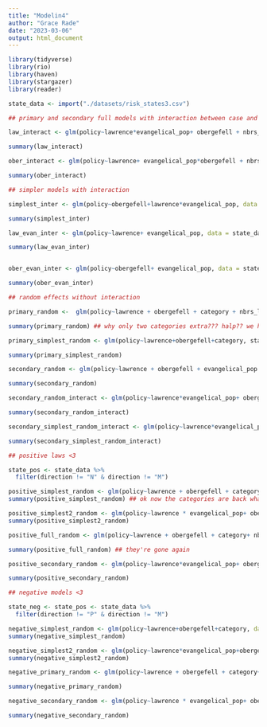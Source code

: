 ```yaml
---
title: "Modelin4"
author: "Grace Rade"
date: "2023-03-06"
output: html_document
---
```

```r
library(tidyverse)
library(rio)
library(haven)
library(stargazer)
library(reader)

state_data <- import("./datasets/risk_states3.csv")
```

```r
## primary and secondary full models with interaction between case and evangelical

law_interact <- glm(policy~lawrence*evangelical_pop+ obergefell + nbrs_lag + population_total + pollib_median + incomepcap + unified + std_bowen1 + std_bowen2 + duration + duration_sq + duration_cub + std_init_use, data = state_data, family = binomial)

summary(law_interact)

ober_interact <- glm(policy~lawrence+ evangelical_pop*obergefell + nbrs_lag + population_total + pollib_median + incomepcap + unified + std_bowen1 + std_bowen2 + duration + duration_sq + duration_cub + std_init_use, data = state_data, family = binomial)

summary(ober_interact)
```

```r
## simpler models with interaction

simplest_inter <- glm(policy~obergefell+lawrence*evangelical_pop, data = state_data, family = binomial)

summary(simplest_inter)

law_evan_inter <- glm(policy~lawrence+ evangelical_pop, data = state_data, family = binomial)

summary(law_evan_inter)


ober_evan_inter <- glm(policy~obergefell+ evangelical_pop, data = state_data, family = binomial)

summary(ober_evan_inter)
```

```r
## random effects without interaction

primary_random <-  glm(policy~lawrence + obergefell + category + nbrs_lag + population_total + pollib_median + incomepcap + + unified + std_bowen1 + std_bowen2 + duration + duration_sq + duration_cub + std_init_use, data = state_data, family = binomial)

summary(primary_random) ## why only two categories extra??? halp?? we had five ugghhhhhhhhhhhhhhhhhhhhh

primary_simplest_random <- glm(policy~lawrence+obergefell+category, state_data, family = binomial)

summary(primary_simplest_random)

secondary_random <- glm(policy~lawrence + obergefell + evangelical_pop + category + nbrs_lag + population_total + pollib_median + incomepcap + unified + std_bowen1 + std_bowen2 + duration + duration_sq + duration_cub + std_init_use + unified, data = state_data, family = binomial) 

summary(secondary_random) 
```

```r
secondary_random_interact <- glm(policy~lawrence*evangelical_pop+ obergefell + category + nbrs_lag + population_total + pollib_median + incomepcap + unified + std_bowen1 + std_bowen2 + duration + duration_sq + duration_cub + std_init_use, data = state_data, family = binomial)

summary(secondary_random_interact)

secondary_simplest_random_interact <- glm(policy~lawrence*evangelical_pop+obergefell+category, state_data, family = binomial)

summary(secondary_simplest_random_interact)
```

```r
## positive laws <3

state_pos <- state_data %>% 
  filter(direction != "N" & direction != "M")

positive_simplest_random <- glm(policy~lawrence + obergefell + category, data = state_pos, family = binomial)
summary(positive_simplest_random) ## ok now the categories are back what 

positive_simplest2_random <- glm(policy~lawrence * evangelical_pop+ obergefell + category, data = state_pos, family = binomial)
summary(positive_simplest2_random)

positive_full_random <- glm(policy~lawrence + obergefell + category+ nbrs_lag + population_total + pollib_median + incomepcap + std_bowen1 + std_bowen2 + duration + duration_sq + duration_cub + std_init_use + unified, data = state_pos, family = binomial)

summary(positive_full_random) ## they're gone again 

positive_secondary_random <- glm(policy~lawrence*evangelical_pop+ obergefell + category +nbrs_lag + population_total + pollib_median + incomepcap + std_bowen1 + std_bowen2 + duration + duration_sq + duration_cub + std_init_use + unified, data = state_pos, family = binomial)

summary(positive_secondary_random)
```


```r
## negative models <3

state_neg <- state_pos <- state_data %>% 
  filter(direction != "P" & direction != "M")

negative_simplest_random <- glm(policy~lawrence+obergefell+category, data = state_neg, family = binomial)
summary(negative_simplest_random)

negative_simplest2_random <- glm(policy~lawrence*evangelical_pop+obergefell+category, data = state_neg, family = binomial)
summary(negative_simplest2_random)

negative_primary_random <- glm(policy~lawrence + obergefell + category+ nbrs_lag + population_total + pollib_median + incomepcap + std_bowen1 + std_bowen2 + duration + duration_sq + duration_cub + std_init_use + unified, data = state_neg, family = binomial)

summary(negative_primary_random)

negative_secondary_random <- glm(policy~lawrence * evangelical_pop+ obergefell+ category +nbrs_lag + population_total + pollib_median + incomepcap + std_bowen1 + std_bowen2 + duration + duration_sq + duration_cub + std_init_use + unified, data = state_neg, family = binomial)

summary(negative_secondary_random)
```

